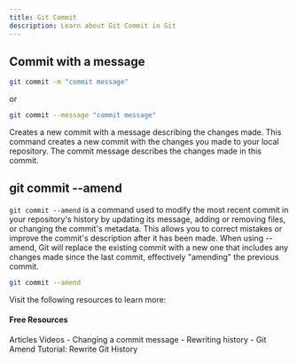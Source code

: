 ```yaml
---
title: Git Commit
description: Learn about Git Commit in Git
---
```


## Commit with a message
```bash
git commit -m "commit message"
```
or
```bash
git commit --message "commit message"
```

Creates a new commit with a message describing the
changes made. This command creates a new commit with
the changes you made to your local repository. The commit
message describes the changes made in this commit.



## git commit --amend

`git commit --amend` is a command used to modify the most recent commit in your repository's history by updating its message, adding or removing files, or changing the commit's metadata. This allows you to correct mistakes or improve the commit's description after it has been made. When using --amend, Git will replace the existing commit with a new one that includes any changes made since the last commit, effectively "amending" the previous commit.

```bash
git commit --amend
```


Visit the following resources to learn more:

#### Free Resources

<Tabs defaultValue="article">
<TabsList>
<TabsTrigger value="article">Articles</TabsTrigger>
<TabsTrigger value="video">Videos</TabsTrigger>
</TabsList>

<TabsContent value="article">
- <Link href="https://docs.github.com/en/enterprise-cloud@latest/pull-requests/committing-changes-to-your-project/creating-and-editing-commits/changing-a-commit-message">Changing a commit message</Link>
- <Link href="https://www.atlassian.com/git/tutorials/rewriting-history">Rewriting history</Link>
</TabsContent>
<TabsContent value="video">
- <Link href="https://www.youtube.com/watch?v=q53umU5vMkk">Git Amend Tutorial: Rewrite Git History</Link>
</TabsContent>
</Tabs>



